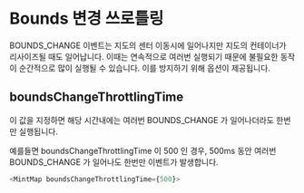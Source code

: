 # Bounds 변경 쓰로틀링

BOUNDS_CHANGE 이벤트는 지도의 센터 이동시에 일어나지만 지도의 컨테이너가 리사이즈될 때도 일어납니다.
이때는 연속적으로 여러번 실행되기 때문에 불필요한 동작이 순간적으로 많이 실행될 수 있습니다.
이를 방지하기 위해 옵션이 제공됩니다.

## boundsChangeThrottlingTime

이 값을 지정하면 해당 시간내에는 여러번 BOUNDS_CHANGE 가 일어나더라도 한번만 실행됩니다.

예를들면 boundsChangeThrottlingTime 이 500 인 경우, 500ms 동안 여러번 BOUNDS_CHANGE 가 일어나도 한번만 이벤트가 발생합니다.

```javascript
<MintMap boundsChangeThrottlingTime={500}>
```